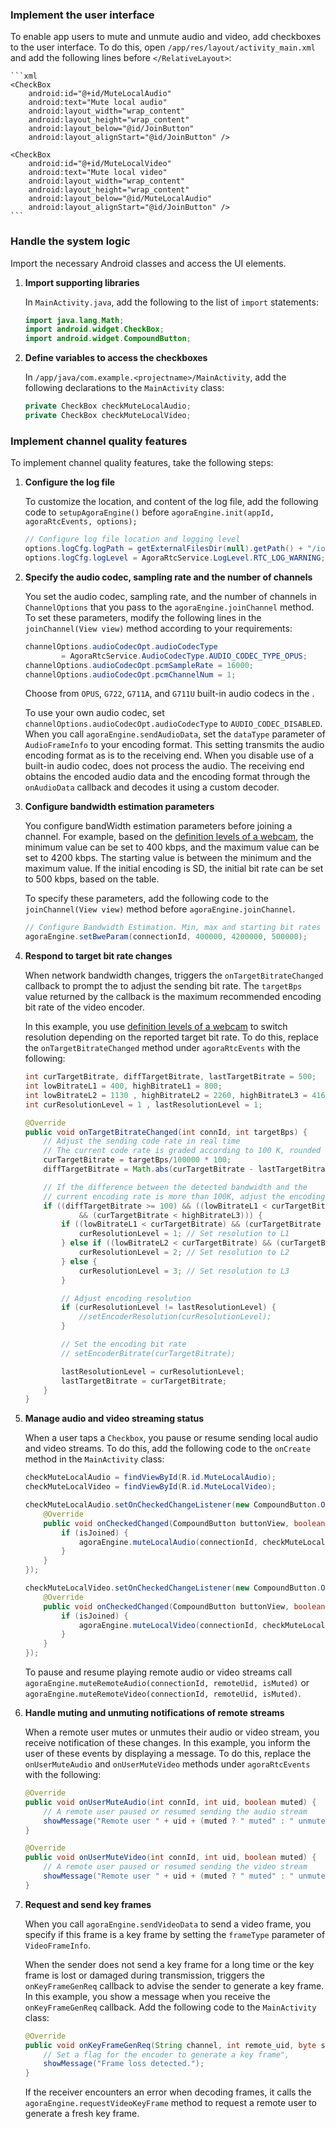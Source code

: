 <PlatformWrapper platform="android">

### Implement the user interface

To enable app users to mute and unmute audio and video, add checkboxes to the user interface. To do this, open `/app/res/layout/activity_main.xml` and add the following lines before `</RelativeLayout>`:

    ```xml
    <CheckBox
        android:id="@+id/MuteLocalAudio"
        android:text="Mute local audio"
        android:layout_width="wrap_content"
        android:layout_height="wrap_content"
        android:layout_below="@id/JoinButton"
        android:layout_alignStart="@id/JoinButton" />

    <CheckBox
        android:id="@+id/MuteLocalVideo"
        android:text="Mute local video"
        android:layout_width="wrap_content"
        android:layout_height="wrap_content"
        android:layout_below="@id/MuteLocalAudio"
        android:layout_alignStart="@id/JoinButton" />
    ```

### Handle the system logic

Import the necessary Android classes and access the UI elements.

1. **Import supporting libraries**

    In `MainActivity.java`, add the following to the list of `import` statements:

    ```java
    import java.lang.Math;
    import android.widget.CheckBox;
    import android.widget.CompoundButton;
    ```

1. **Define variables to access the checkboxes**

    In `/app/java/com.example.<projectname>/MainActivity`, add the following declarations to the `MainActivity` class:

    ```java
    private CheckBox checkMuteLocalAudio;
    private CheckBox checkMuteLocalVideo;
    ```

### Implement channel quality features

To implement channel quality features, take the following steps:

1. **Configure the <Vpd k="SDK" /> log file**

    To customize the location, and content of the log file, add the following code to `setupAgoraEngine()` before `agoraEngine.init(appId, agoraRtcEvents, options);`

    ```java
    // Configure log file location and logging level
    options.logCfg.logPath = getExternalFilesDir(null).getPath() + "/iotlog";
    options.logCfg.logLevel = AgoraRtcService.LogLevel.RTC_LOG_WARNING;
    ```

1. **Specify the audio codec, sampling rate and the number of channels**

    You set the audio codec, sampling rate, and the number of channels in `ChannelOptions` that you pass to the `agoraEngine.joinChannel` method. To set these parameters, modify the following lines in the `joinChannel(View view)` method according to your requirements:

    ```java
    channelOptions.audioCodecOpt.audioCodecType
            = AgoraRtcService.AudioCodecType.AUDIO_CODEC_TYPE_OPUS;
    channelOptions.audioCodecOpt.pcmSampleRate = 16000;
    channelOptions.audioCodecOpt.pcmChannelNum = 1;
    ```
  
    Choose from `OPUS`, `G722`, `G711A`, and `G711U` built-in audio codecs in the <Vpd k="SDK" />. 
    
    To use your own audio codec, set `channelOptions.audioCodecOpt.audioCodecType` to `AUDIO_CODEC_DISABLED`. When you call `agoraEngine.sendAudioData`, set the `dataType` parameter of `AudioFrameInfo` to your encoding format. This setting transmits the audio encoding format as is to the receiving end. When you disable use of a built-in audio codec, <Vpd k="SDK" /> does not process the audio. The receiving end obtains the encoded audio data and the encoding format through the `onAudioData` callback and decodes it using a custom decoder.
    
1. **Configure bandwidth estimation parameters**  

    You configure bandWidth estimation parameters before joining a channel. For example, based on the [definition levels of a webcam](#definition-levels-of-a-webcam), the minimum value can be set to 400 kbps, and the maximum value can be set to 4200 kbps. The starting value is between the minimum and the maximum value. If the initial encoding is SD, the initial bit rate can be set to 500 kbps, based on the table.

    To specify these parameters, add the following code to the `joinChannel(View view)` method before `agoraEngine.joinChannel`.
    
    ```java
    // Configure Bandwidth Estimation. Min, max and starting bit rates in bps
    agoraEngine.setBweParam(connectionId, 400000, 4200000, 500000);
    ```

1. **Respond to target bit rate changes**

    When network bandwidth changes, <Vpd k="SDK"/> triggers the `onTargetBitrateChanged` callback to prompt the <Vpl k="CLIENT"/> to adjust the sending bit rate. The `targetBps` value returned by the callback is the maximum recommended encoding bit rate of the video encoder.

    In this example, you use [definition levels of a webcam](#definition-levels-of-a-webcam) to switch resolution depending on the reported target bit rate. To do this, replace the `onTargetBitrateChanged` method under `agoraRtcEvents` with the following:

    ```java
    int curTargetBitrate, diffTargetBitrate, lastTargetBitrate = 500;
    int lowBitrateL1 = 400, highBitrateL1 = 800;
    int lowBitrateL2 = 1130 , highBitrateL2 = 2260, highBitrateL3 = 4160;
    int curResolutionLevel = 1 , lastResolutionLevel = 1;

    @Override
    public void onTargetBitrateChanged(int connId, int targetBps) {
        // Adjust the sending code rate in real time
        // The current code rate is graded according to 100 K, rounded down
        curTargetBitrate = targetBps/100000 * 100;
        diffTargetBitrate = Math.abs(curTargetBitrate - lastTargetBitrate);

        // If the difference between the detected bandwidth and the
        // current encoding rate is more than 100K, adjust the encoding parameters
        if ((diffTargetBitrate >= 100) && ((lowBitrateL1 < curTargetBitrate)
                && (curTargetBitrate < highBitrateL3))) {
            if ((lowBitrateL1 < curTargetBitrate) && (curTargetBitrate < highBitrateL1)) {
                curResolutionLevel = 1; // Set resolution to L1
            } else if ((lowBitrateL2 < curTargetBitrate) && (curTargetBitrate < highBitrateL2)) {
                curResolutionLevel = 2; // Set resolution to L2
            } else {
                curResolutionLevel = 3; // Set resolution to L3
            }

            // Adjust encoding resolution
            if (curResolutionLevel != lastResolutionLevel) {
                //setEncoderResolution(curResolutionLevel);
            }

            // Set the encoding bit rate
            // setEncoderBitrate(curTargetBitrate);

            lastResolutionLevel = curResolutionLevel;
            lastTargetBitrate = curTargetBitrate;
        }
    }
    ```

1. **Manage audio and video streaming status**

    When a user taps a `Checkbox`, you pause or resume sending local audio and video streams. To do this, add the following code to the `onCreate` method in the `MainActivity` class:
    
    ```java
    checkMuteLocalAudio = findViewById(R.id.MuteLocalAudio);
    checkMuteLocalVideo = findViewById(R.id.MuteLocalVideo);

    checkMuteLocalAudio.setOnCheckedChangeListener(new CompoundButton.OnCheckedChangeListener() {
        @Override
        public void onCheckedChanged(CompoundButton buttonView, boolean isChecked) {
            if (isJoined) {
                agoraEngine.muteLocalAudio(connectionId, checkMuteLocalAudio.isChecked());
            }
        }
    });

    checkMuteLocalVideo.setOnCheckedChangeListener(new CompoundButton.OnCheckedChangeListener() {
        @Override
        public void onCheckedChanged(CompoundButton buttonView, boolean isChecked) {
            if (isJoined) {
                agoraEngine.muteLocalVideo(connectionId, checkMuteLocalVideo.isChecked());
            }
        }
    });
    ```
    To pause and resume playing remote audio or video streams call `agoraEngine.muteRemoteAudio(connectionId, remoteUid, isMuted)` or `agoraEngine.muteRemoteVideo(connectionId, remoteUid, isMuted)`.

1. **Handle muting and unmuting notifications of remote streams**

    When a remote user mutes or unmutes their audio or video stream, you receive notification of these changes. In this example, you inform the user of these events by displaying a message. To do this, replace the `onUserMuteAudio` and `onUserMuteVideo` methods under `agoraRtcEvents` with the following:

    ```java
    @Override
    public void onUserMuteAudio(int connId, int uid, boolean muted) {
        // A remote user paused or resumed sending the audio stream
        showMessage("Remote user " + uid + (muted ? " muted" : " unmuted") + " audio");
    }

    @Override
    public void onUserMuteVideo(int connId, int uid, boolean muted) {
        // A remote user paused or resumed sending the video stream
        showMessage("Remote user " + uid + (muted ? " muted" : " unmuted") + " video");
    }
    ```

1. **Request and send key frames**

    When you call `agoraEngine.sendVideoData` to send a video frame, you specify if this frame is a key frame by setting the `frameType` parameter of `VideoFrameInfo`.

    When the sender does not send a key frame for a long time or the key frame is lost or damaged during transmission, <Vpd k="SDK" /> triggers the `onKeyFrameGenReq` callback to advise the sender to generate a key frame. In this example, you show a message when you receive the `onKeyFrameGenReq` callback. Add the following code to the `MainActivity` class:

    ```java
    @Override
    public void onKeyFrameGenReq(String channel, int remote_uid, byte stream_id) {
        // Set a flag for the encoder to generate a key frame",
        showMessage("Frame loss detected.");
    }
    ```

    If the receiver encounters an error when decoding frames, it calls the `agoraEngine.requestVideoKeyFrame` method to request a remote user to generate a fresh key frame.
</PlatformWrapper>